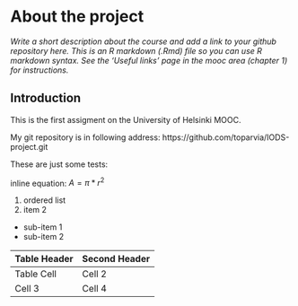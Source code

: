 
# About the project

*Write a short description about the course and add a link to your github repository here. This is an R markdown (.Rmd) file so you can use R markdown syntax. See the 'Useful links' page in the mooc area (chapter 1) for instructions.*

## Introduction

This is the first assigment on the University of Helsinki MOOC.

My git repository is in following address:
https://github.com/toparvia/IODS-project.git

These are just some tests:

inline equation: $A = \pi*r^{2}$ 

1. ordered list
2. item 2
 + sub-item 1
 + sub-item 2
 
Table Header  | Second Header
------------- | -------------
Table Cell    | Cell 2
Cell 3        | Cell 4 